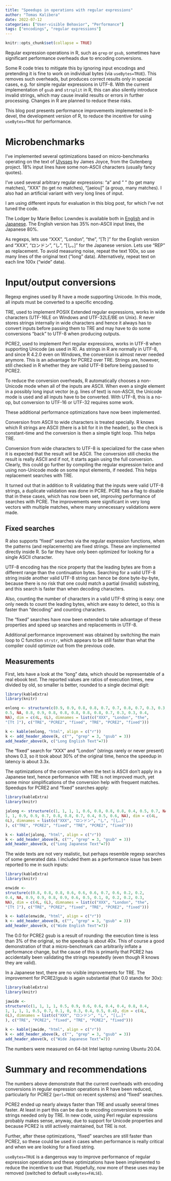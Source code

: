 ```yaml
---
title: "Speedups in operations with regular expressions"
author: "Tomas Kalibera"
date: 2022-07-12
categories: ["User-visible Behavior", "Performance"]
tags: ["encodings", "regular expressions"]
---
```


```r
knitr::opts_chunk$set(collapse = TRUE)
```
Regular expression operations in R, such as `grep` or `gsub`, sometimes have
significant performance overheads due to encoding conversions.

Some R code tries to mitigate this by ignoring input encodings and
pretending it is fine to work on individual bytes (via `useBytes=TRUE`). 
This removes such overheads, but produces correct results only in special
cases, e.g.  for simple regular expressions in UTF-8.  With the current
implementation of `gsub` and `strsplit` in R, this can also silently
introduce invalid strings, which may cause invalid results or errors in
further processing. Changes in R are planned to reduce these risks.

This blog post presents performance improvements implemented in R-devel, the
development version of R, to reduce the incentive for using `useBytes=TRUE`
for performance.

# Microbenchmarks

I've implemented several optimizations based on micro-benchmarks operating
on the text of [Ulysses](https://www.gutenberg.org/ebooks/4300) by James
Joyce, from the Gutenberg project.  18% input lines have some non-ASCII
characters (usually fancy quotes).

I've used several arbitrary regular expressions: "a" and " " (to get many matches),
"XXX" (to get no matches), "[aeiou]" (a group, many matches). I also had an
artificial variant with very long lines of input.

I am using different inputs for evaluation in this blog post, for which I've
not tuned the code.

The Lodger by Marie Belloc Lowndes is available both in
[English](https://www.gutenberg.org/files/2014/2014-0.txt) and in
[Japanese](https://www.gutenberg.org/files/32978/32978-0.txt).  The English
version has 35% non-ASCII input lines, the Japanese 80%.

As regexps, lets use "XXX", "London", "the", "[Tt ]" for the English version
and "XXX", "ロンドン", "し", "[し。]" for the Japanese version.  Lets use
"REP" as replacement.  To avoid measuring noise, repeat the text 100x, so
use many lines of the original text ("long" data).  Alternatively, repeat
text on each line 100x ("wide" data).

# Input/output conversions

Regexp engines used by R have a mode supporting Unicode.  In this mode, all
inputs must be converted to a specific encoding.

TRE, used to implement POSIX Extended regular expressions, works in wide
characters (UTF-16LE on Windows and UTF-32LE/BE on Unix).  R never stores
strings internally in wide characters and hence it always has to convert
inputs before passing them to TRE and may have to do some conversions "back"
to UTF-8 when producing outputs.

PCRE2, used to implement Perl regular expressions, works in UTF-8 when
supporting Unicode (as used in R).  As strings in R are normally in UTF-8,
and since R 4.2.0 even on Windows, the conversion is almost never needed
anymore.  This is an advantage for PCRE2 over TRE.  Strings are, however,
still checked in R whether they are valid UTF-8 before being passed to
PCRE2.

To reduce the conversion overheads, R automatically chooses a non-Unicode
mode when all of the inputs are ASCII.  When even a single element in a
possibly long input vector (e.g.  lines of text) is non-ASCII, the Unicode
mode is used and all inputs have to be converted.  With UTF-8, this is a
no-op, but conversion to UTF-16 or UTF-32 requires some work.

These additional performance optimizations have now been implemented.

Conversion from ASCII to wide characters is treated specially.  R knows
which R strings are ASCII (there is a bit for it in the header), so the
check is constant-time and the conversion is then a simple tight loop.  This
helps TRE.

Conversion from wide characters to UTF-8 is specialized for the case when it
is expected that the result will be ASCII.  The conversion still checks the
result is really ASCII and if not, it starts again using the full
conversion.  Clearly, this could go further by compiling the regular
expression twice and using non-Unicode mode on some input elements, if
needed.  This helps replacement searches with TRE.

It turned out that in addition to R validating that the inputs were valid
UTF-8 strings, a duplicate validation was done in PCRE.  PCRE has a flag to
disable that in these cases, which has now been set, improving performance
of searches with PCRE.  The improvements were significant in very long
vectors with multiple matches, where many unnecessary validations were made.

## Fixed searches

R also supports "fixed" searches via the regular expression functions, when
the patterns (and replacements) are fixed strings. These are implemented
directly inside R. So far they have only been optimized for looking for a
single ASCII character.

UTF-8 encoding has the nice property that the leading bytes are from a
different range than the continuation bytes. Searching for a valid UTF-8
string inside another valid UTF-8 string can hence be done byte-by-byte,
because there is no risk that one could match a partial (invalid) substring,
and this search is faster than when decoding characters.

Also, counting the number of characters in a valid UTF-8 string is easy: one
only needs to count the leading bytes, which are easy to detect, so this is
faster than "decoding" and counting characters.

The "fixed" searches have now been extended to take advantage of these
properties and speed up searches and replacements in UTF-8.

Additional performance improvement was obtained by switching the main loop
to C function `strstr`, which appears to be still faster than what the
compiler could optimize out from the previous code.

## Measurements

First, lets have a look at the "long" data, which should be representable of
a real ebook text.  The reported values are ratios of execution times, new
divided by old, so smaller is better, rounded to a single decimal digit:


```r
library(kableExtra)
library(knitr)

enlong <- structure(c(0.9, 0.9, 0.8, 0.8, 0.7, 0.7, 0.8, 0.7, 0.3, 0.3, 
0.5, NA, 0.8, 0.9, 0.8, 0.8, 0.8, 0.8, 0.8, 0.7, 0.3, 0.3, 0.4, 
NA), dim = c(4L, 6L), dimnames = list(c("XXX", "London", "the", 
"[Tt ]"), c("TRE", "PCRE2", "fixed", "TRE", "PCRE2", "fixed")))

k <- kable(enlong, "html", align = c("r"))
k <- add_header_above(k, c("", "grep" = 3, "gsub" = 3))
add_header_above(k, c("Long English Text"=7))
```

The "fixed" search for "XXX" and "London" (strings rarely or never present)
shows 0.3, so it took about 30% of the original time, hence the speedup in
latency is about 3.3x.

The optimizations of the conversion when the text is ASCII don't apply in a
Japanese text, hence performance with TRE is not improved much, yet some
minor simplifications of the conversion help with frequent matches. 
Speedups for PCRE2 and "fixed" searches apply:

```r
library(kableExtra)
library(knitr)

jalong <- structure(c(1, 1, 1, 1, 0.6, 0.8, 0.8, 0.8, 0.4, 0.5, 0.7, NA, 
1, 1, 0.9, 0.9, 0.7, 0.8, 0.8, 0.7, 0.4, 0.5, 0.6, NA), dim = c(4L, 
6L), dimnames = list(c("XXX", "ロンドン", "し", "[し。]"
), c("TRE", "PCRE2", "fixed", "TRE", "PCRE2", "fixed")))

k <- kable(jalong, "html", align = c("r"))
k <- add_header_above(k, c("", "grep" = 3, "gsub" = 3))
add_header_above(k, c("Long Japanese Text"=7))
```

The wide texts are not very realistic, but perhaps resemble regexp searches
of some generated data.  I included them as a performance issue has been
reported to me in such inputs:

```r
library(kableExtra)
library(knitr)

enwide <- 
structure(c(0.8, 0.8, 0.8, 0.6, 0.6, 0.6, 0.7, 0.6, 0.2, 0.2, 
0.4, NA, 0.9, 0.9, 0.8, 0.9, 0.6, 0.5, 0.1, 0, 0.2, 0.2, 0.3, 
NA), dim = c(4L, 6L), dimnames = list(c("XXX", "London", "the", 
"[Tt ]"), c("TRE", "PCRE2", "fixed", "TRE", "PCRE2", "fixed")))

k <- kable(enwide, "html", align = c("r"))
k <- add_header_above(k, c("", "grep" = 3, "gsub" = 3))
add_header_above(k, c("Wide English Text"=7))
```

The 0.0 for PCRE2 gsub is a result of rounding: the execution time is less
than 3% of the original, so the speedup is about 40x.  This of course a good
demonstration of that a micro-benchmark can arbitrarily inflate a
performance change, but the cause of this is primarily that PCRE2 has
accidentally been validating the strings repeatedly (even though R knows
they are valid).

In a Japanese text, there are no visible improvements for TRE.  The
improvement for PCRE2/gsub is again substantial (that 0.0 stands for 30x):

```r
library(kableExtra)
library(knitr)

jawide <-  
structure(c(1, 1, 1, 1, 0.5, 0.9, 0.6, 0.6, 0.4, 0.4, 0.8, 0.4,
1, 1, 1, 1, 0.5, 0.7, 0.1, 0, 0.3, 0.4, 0.5, 0.4), dim = c(4L, 
6L), dimnames = list(c("XXX", "ロンドン", "し", "[し。]"
), c("TRE", "PCRE2", "fixed", "TRE", "PCRE2", "fixed")))

k <- kable(jawide, "html", align = c("r"))
k <- add_header_above(k, c("", "grep" = 3, "gsub" = 3))
add_header_above(k, c("Wide Japanese Text"=7))
```

The numbers were measured on 64-bit Intel laptop running Ubuntu 20.04.

# Summary and recommendations

The numbers above demonstrate that the current overheads with encoding
conversions in regular expression operations in R have been reduced,
particularly for PCRE2 (`perl=TRUE` on recent systems) and "fixed" searches.

PCRE2 ended up nearly always faster than TRE and usually several times
faster.  At least in part this can be due to encoding conversions to wide
strings needed only by TRE.  In new code, using Perl regular expressions
probably makes sense, anyway, due to support for Unicode properties and
because PCRE2 is still actively maintained, but TRE is not.

Further, after these optimizations, "fixed" searches are still faster than
PCRE2, so these could be used in cases when performance is really critical
and when we are looking for a fixed string.

`useBytes=TRUE` is a dangerous way to improve performance of regular
expression operations and these optimizations have been implemented to
reduce the incentive to use that.  Hopefully, now more of these uses may be
removed (switched to default `useBytes=FALSE`).
